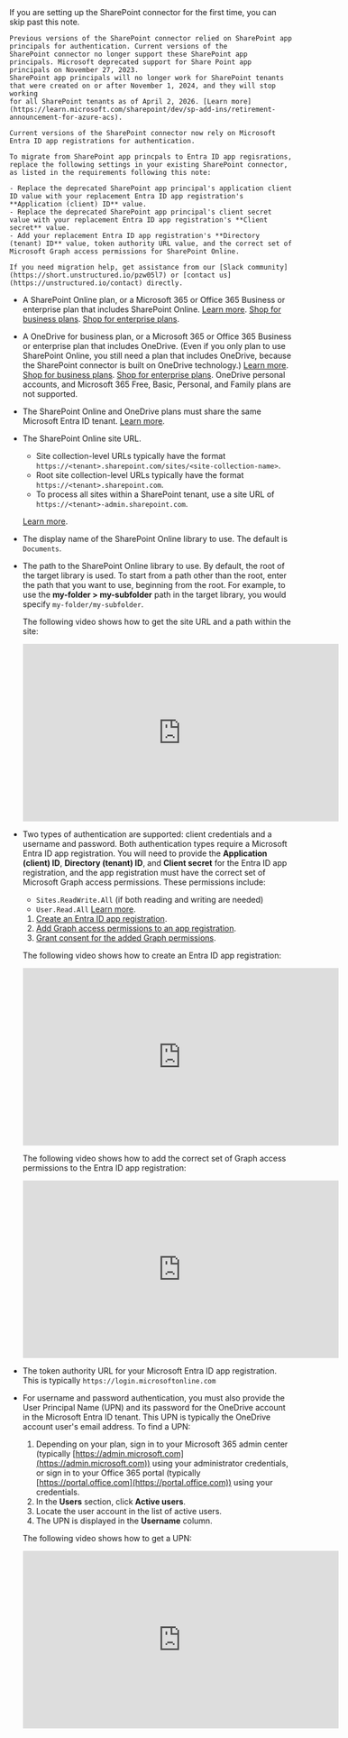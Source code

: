 <Note>
    If you are setting up the SharePoint connector for the first time, you can skip past this note.
    
    Previous versions of the SharePoint connector relied on SharePoint app principals for authentication. Current versions of the 
    SharePoint connector no longer support these SharePoint app principals. Microsoft deprecated support for Share Point app principals on November 27, 2023. 
    SharePoint app principals will no longer work for SharePoint tenants that were created on or after November 1, 2024, and they will stop working 
    for all SharePoint tenants as of April 2, 2026. [Learn more](https://learn.microsoft.com/sharepoint/dev/sp-add-ins/retirement-announcement-for-azure-acs). 

    Current versions of the SharePoint connector now rely on Microsoft Entra ID app registrations for authentication. 

    To migrate from SharePoint app princpals to Entra ID app regisrations, replace the following settings in your existing SharePoint connector, 
    as listed in the requirements following this note:

    - Replace the deprecated SharePoint app principal's application client ID value with your replacement Entra ID app registration's **Application (client) ID** value.
    - Replace the deprecated SharePoint app principal's client secret value with your replacement Entra ID app registration's **Client secret** value.
    - Add your replacement Entra ID app registration's **Directory (tenant) ID** value, token authority URL value, and the correct set of Microsoft Graph access permissions for SharePoint Online.

    If you need migration help, get assistance from our [Slack community](https://short.unstructured.io/pzw05l7) or [contact us](https://unstructured.io/contact) directly.
</Note>

- A SharePoint Online plan, or a Microsoft 365 or Office 365 Business or enterprise plan that includes SharePoint Online. 
  [Learn more](https://www.microsoft.com/en-us/microsoft-365/SharePoint/compare-SharePoint-plans). 
  [Shop for business plans](https://www.microsoft.com/microsoft-365/business/compare-all-microsoft-365-business-products). 
  [Shop for enterprise plans](https://www.microsoft.com/microsoft-365/enterprise/microsoft365-plans-and-pricing). 
- A OneDrive for business plan, or a Microsoft 365 or Office 365 Business or enterprise plan that includes OneDrive. 
  (Even if you only plan to use SharePoint Online, you still need a plan that includes OneDrive, because the SharePoint connector is built on OneDrive technology.) 
  [Learn more](https://www.microsoft.com/microsoft-365/onedrive/compare-onedrive-plans). 
  [Shop for business plans](https://www.microsoft.com/microsoft-365/business/compare-all-microsoft-365-business-products). 
  [Shop for enterprise plans](https://www.microsoft.com/microsoft-365/enterprise/microsoft365-plans-and-pricing). 
  OneDrive personal accounts, and Microsoft 365 Free, Basic, Personal, and Family plans are not supported.
- The SharePoint Online and OneDrive plans must share the same Microsoft Entra ID tenant. 
  [Learn more](https://learn.microsoft.com/microsoft-365/enterprise/subscriptions-licenses-accounts-and-tenants-for-microsoft-cloud-offerings?view=o365-worldwide). 
- The SharePoint Online site URL.

  - Site collection-level URLs typically have the format `https://<tenant>.sharepoint.com/sites/<site-collection-name>`.
  - Root site collection-level URLs typically have the format `https://<tenant>.sharepoint.com`. 
  - To process all sites within a SharePoint tenant, use a site URL of `https://<tenant>-admin.sharepoint.com`.

  [Learn more](https://learn.microsoft.com/microsoft-365/community/query-string-url-tricks-sharepoint-m365).

- The display name of the SharePoint Online library to use. The default is `Documents`.
- The path to the SharePoint Online library to use. By default, the root of the target library is used. 
  To start from a path other than the root, enter the path that you want to use, beginning from the root. For example, to use 
  the **my-folder > my-subfolder** path in the target library, you would specify `my-folder/my-subfolder`.

  The following video shows how to get the site URL and a path within the site:

  <iframe
  width="560"
  height="315"
  src="https://www.youtube.com/embed/E3fRwJU-KTc"
  title="YouTube video player"
  frameborder="0"
  allow="accelerometer; autoplay; clipboard-write; encrypted-media; gyroscope; picture-in-picture"
  allowfullscreen
  ></iframe>

- Two types of authentication are supported: client credentials and a username and password. Both authentication types require a 
  Microsoft Entra ID app registration. You will need to provide 
  the **Application (client) ID**, **Directory (tenant) ID**, and **Client secret** for the Entra ID app registration, and the 
  app registration must have the correct set of Microsoft Graph access permissions. These permissions include:

  - `Sites.ReadWrite.All` (if both reading and writing are needed)
  - `User.Read.All`
  [Learn more](https://learn.microsoft.com/answers/questions/2116616/service-principal-access-to-sharepoint-online).
  1. [Create an Entra ID app registration](https://learn.microsoft.com/entra/identity-platform/quickstart-register-app?pivots=portal).
  2. [Add Graph access permissions to an app registration](https://learn.microsoft.com/entra/identity-platform/howto-update-permissions?pivots=portal#add-permissions-to-an-application).
  3. [Grant consent for the added Graph permissions](https://learn.microsoft.com/entra/identity-platform/howto-update-permissions?pivots=portal#grant-consent-for-the-added-permissions-for-the-enterprise-application).

  The following video shows how to create an Entra ID app registration:

  <iframe
  width="560"
  height="315"
  src="https://www.youtube.com/embed/aBAY-LKLPSo"
  title="YouTube video player"
  frameborder="0"
  allow="accelerometer; autoplay; clipboard-write; encrypted-media; gyroscope; picture-in-picture"
  allowfullscreen
  ></iframe>

  The following video shows how to add the correct set of Graph access permissions to the Entra ID app registration:

  <iframe
  width="560"
  height="315"
  src="https://www.youtube.com/embed/X7fnRYyxy0Q"
  title="YouTube video player"
  frameborder="0"
  allow="accelerometer; autoplay; clipboard-write; encrypted-media; gyroscope; picture-in-picture"
  allowfullscreen
  ></iframe>

- The token authority URL for your Microsoft Entra ID app registration. This is typically `https://login.microsoftonline.com`
- For username and password authentication, you must also provide the User Principal Name (UPN) and its password for the OneDrive account in the Microsoft Entra ID tenant. This UPN is typically the OneDrive account user's email address. To find a UPN:

  1. Depending on your plan, sign in to your Microsoft 365 admin center (typically [https://admin.microsoft.com](https://admin.microsoft.com)) using your administrator credentials, 
     or sign in to your Office 365 portal (typically [https://portal.office.com](https://portal.office.com)) using your credentials.
  2. In the **Users** section, click **Active users**.
  3. Locate the user account in the list of active users.
  4. The UPN is displayed in the **Username** column.

  The following video shows how to get a UPN:

  <iframe
  width="560"
  height="315"
  src="https://www.youtube.com/embed/H0yYfhfyCE0"
  title="YouTube video player"
  frameborder="0"
  allow="accelerometer; autoplay; clipboard-write; encrypted-media; gyroscope; picture-in-picture"
  allowfullscreen
  ></iframe>
